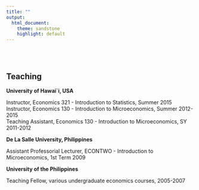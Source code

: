 ```yaml
---
title: ""
output:
  html_document:
    theme: sandstone
    highlight: default
---
```


<br>
<br>



Teaching
----------------------

**University of Hawai`i, USA**

Instructor, Economics 321 - Introduction to Statistics, Summer 2015  <br>
Instructor, Economics 130 - Introduction to Microeconomics, Summer 2012-2015  <br>
Teaching Assistant, Economics 130 - Introduction to Microeconomics, SY 2011-2012  <br>

**De La Salle University, Philippines**

Assistant Professorial Lecturer, ECONTWO - Introduction to Microeconomics, 1st Term 2009  <br>

**University of the Philippines**

Teaching Fellow, various undergraduate economics courses, 2005-2007   <br>  


